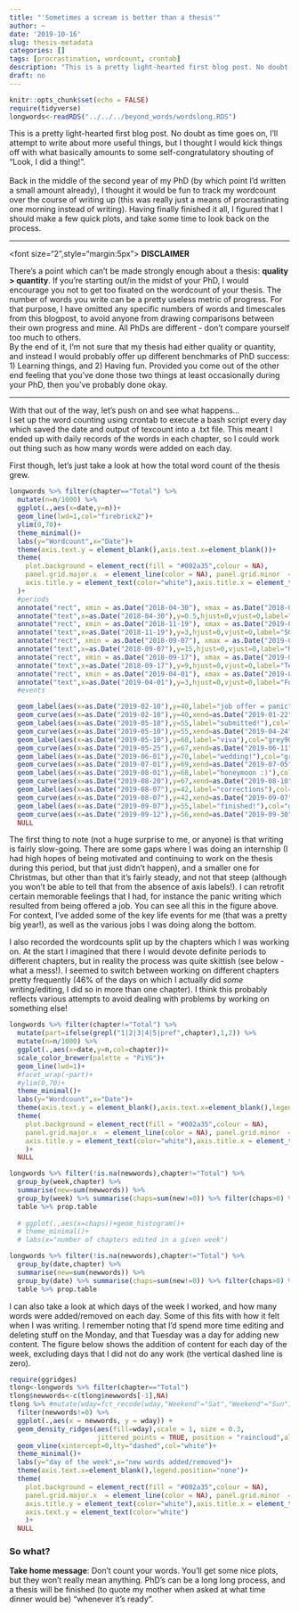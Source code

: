 ```yaml
---
title: "'Sometimes a scream is better than a thesis'"
author: ~
date: '2019-10-16'
slug: thesis-metadata
categories: []
tags: [procrastination, wordcount, crontab]
description: "This is a pretty light-hearted first blog post. No doubt as time goes on, I'll attempt to write about more useful things, but I thought I would kick things off with what basically amounts to some self-congratulatory shouting of 'Look, I did a thing!'."
draft: no
---
```


```r
knitr::opts_chunk$set(echo = FALSE)
require(tidyverse)
longwords<-readRDS("../../../beyond_words/wordslong.RDS")
```

This is a pretty light-hearted first blog post. No doubt as time goes on, I'll attempt to write about more useful things, but I thought I would kick things off with what basically amounts to some self-congratulatory shouting of "Look, I did a thing!".  
<!--more-->  
Back in the middle of the second year of my PhD (by which point I'd written a small amount already), I thought it would be fun to track my wordcount over the course of writing up (this was really just a means of procrastinating one morning instead of writing). Having finally finished it all, I figured that I should make a few quick plots, and take some time to look back on the process.   

***
<font size="2",style="margin:5px">
**DISCLAIMER**  

There's a point which can't be made strongly enough about a thesis: **quality > quantity**. If you're starting out/in the midst of your PhD, I would encourage you not to get too fixated on the wordcount of your thesis. The number of words you write can be a pretty useless metric of progress. For that purpose, I have omitted any specific numbers of words and timescales from this blogpost, to avoid anyone from drawing comparisons between their own progress and mine. All PhDs are different - don't compare yourself too much to others.  
By the end of it, I'm not sure that my thesis had either quality or quantity, and instead I would probably offer up different benchmarks of PhD success: 1) Learning things, and 2) Having fun. Provided you come out of the other end feeling that you've done those two things at least occasionally during your PhD, then you've probably done okay.  
</font>

***  

With that out of the way, let's push on and see what happens...   
I set up the word counting using crontab to execute a bash script every day which saved the date and output of texcount into a .txt file. This meant I ended up with daily records of the words in each chapter, so I could work out thing such as how many words were added on each day. 

First though, let's just take a look at how the total word count of the thesis grew.  


```r
longwords %>% filter(chapter=="Total") %>%
  mutate(n=n/1000) %>%
  ggplot(.,aes(x=date,y=n))+
  geom_line(lwd=1,col="firebrick2")+
  ylim(0,70)+
  theme_minimal()+
  labs(y="Wordcount",x="Date")+
  theme(axis.text.y = element_blank(),axis.text.x=element_blank())+
  theme(
    plot.background = element_rect(fill = "#002a35",colour = NA),
    panel.grid.major.x  = element_line(color = NA), panel.grid.minor  = element_line(color = "NA"),
    axis.title.y = element_text(color="white"),axis.title.x = element_text(color="white")
  )+
  #periods
  annotate("rect", xmin = as.Date("2018-04-30"), xmax = as.Date("2018-08-13"), ymin = 0.5, ymax = 6,alpha = 0.3, fill = "grey50")+
  annotate("text",x=as.Date("2018-04-30"),y=0.5,hjust=0,vjust=0,label="Internship\n(full time)",size=3,color="white")+
  annotate("rect", xmin = as.Date("2018-11-19"), xmax = as.Date("2019-03-31"), ymin = 0.5, ymax = 6,alpha = 0.3, fill = "grey50")+
  annotate("text",x=as.Date("2018-11-19"),y=3,hjust=0,vjust=0,label="SG work (2 days a week)",size=3,color="white")+
  annotate("rect", xmin = as.Date("2018-09-07"), xmax = as.Date("2019-02-28"), ymin = 12.5, ymax = 18,alpha = 0.3, fill = "blue")+
  annotate("text",x=as.Date("2018-09-07"),y=15,hjust=0,vjust=0,label="RA work (1 day a week)",size=3,color="white")+
  annotate("rect", xmin = as.Date("2018-09-17"), xmax = as.Date("2019-03-01"), ymin = 6.5, ymax = 12,alpha = 0.3, fill = "green")+
  annotate("text",x=as.Date("2018-09-17"),y=9,hjust=0,vjust=0,label="Teaching (1 day a week)",size=3,color="white")+
  annotate("rect", xmin = as.Date("2019-04-01"), xmax = as.Date("2019-09-09"), ymin = 0.5, ymax = 6,alpha = 0.3, fill = "red")+
  annotate("text",x=as.Date("2019-04-01"),y=3,hjust=0,vjust=0,label="Full time",size=3,color="white")+
  #events

  geom_label(aes(x=as.Date("2019-02-10"),y=40,label="job offer = panic"),col="grey90",fill="#002a35",size=3,label.size=NA,hjust=0,vjust=.5)+
  geom_curve(aes(x=as.Date("2019-02-10"),y=40,xend=as.Date("2019-01-22"),yend=46.174),col="grey90",curvature=.2,arrow=arrow(length=unit(.03,"npc")))+
  geom_label(aes(x=as.Date("2019-05-10"),y=55,label="submitted!"),col="grey90",fill="#002a35",size=3,label.size=NA,hjust=0,vjust=.5)+
  geom_curve(aes(x=as.Date("2019-05-10"),y=55,xend=as.Date("2019-04-24"),yend=62.481),col="grey90",curvature=-.2,arrow=arrow(length=unit(.03,"npc")))+
  geom_label(aes(x=as.Date("2019-05-10"),y=68,label="viva"),col="grey90",fill="#002a35",size=3,label.size=NA,hjust=0,vjust=.5)+
  geom_curve(aes(x=as.Date("2019-05-25"),y=67,xend=as.Date("2019-06-11"),yend=62.481),col="grey90",curvature=-.2,arrow=arrow(length=unit(.03,"npc")))+
  geom_label(aes(x=as.Date("2019-06-01"),y=70,label="wedding!"),col="grey90",fill="#002a35",size=3,label.size=NA,hjust=0,vjust=.5)+
  geom_curve(aes(x=as.Date("2019-07-01"),y=69,xend=as.Date("2019-07-05"),yend=62.481),col="grey90",curvature=-.2,arrow=arrow(length=unit(.03,"npc")))+
  geom_label(aes(x=as.Date("2019-08-01"),y=68,label="honeymoon :)"),col="grey90",fill="#002a35",size=3,label.size=NA,hjust=0,vjust=.5)+
  geom_curve(aes(x=as.Date("2019-08-20"),y=67,xend=as.Date("2019-08-10"),yend=62.481),col="grey90",curvature=-.2,arrow=arrow(length=unit(.03,"npc")))+
  geom_label(aes(x=as.Date("2019-08-07"),y=42,label="corrections"),col="grey90",fill="#002a35",size=3,label.size=NA,hjust=0,vjust=.5)+
  geom_curve(aes(x=as.Date("2019-08-07"),y=42,xend=as.Date("2019-09-07"),yend=62.481),col="grey90",curvature=-.2,arrow=arrow(length=unit(.03,"npc")))+
  geom_label(aes(x=as.Date("2019-09-07"),y=55,label="finished!"),col="grey90",fill="#002a35",size=3,label.size=NA,hjust=0,vjust=.5)+
  geom_curve(aes(x=as.Date("2019-09-12"),y=56,xend=as.Date("2019-09-30"),yend=63.337),col="grey90",curvature=-.3,arrow=arrow(length=unit(.03,"npc")))+
  NULL
```

The first thing to note (not a huge surprise to me, or anyone) is that writing is fairly slow-going. There are some gaps where I was doing an internship (I had high hopes of being motivated and continuing to work on the thesis during this period, but that just didn't happen), and a smaller one for Christmas, but other than that it's fairly steady, and not that steep (although you won't be able to tell that from the absence of axis labels!). I can retrofit certain memorable feelings that I had, for instance the panic writing which resulted from being offered a job. You can see all this in the figure above. For context, I've added some of the key life events for me (that was a pretty big year!), as well as the various jobs I was doing along the bottom.

I also recorded the wordcounts split up by the chapters which I was working on. At the start I imagined that there I would devote definite periods to different chapters, but in reality the process was quite skittish (see below - what a mess!). I seemed to switch between working on different chapters pretty frequently (46% of the days on which I actually did *some* writing/editing, I did so in more than one chapter). I think this probably reflects various attempts to avoid dealing with problems by working on something else!  

```r
longwords %>% filter(chapter!="Total") %>%
  mutate(part=ifelse(grepl("1|2|3|4|5|pref",chapter),1,2)) %>%
  mutate(n=n/1000) %>%
  ggplot(.,aes(x=date,y=n,col=chapter))+
  scale_color_brewer(palette = "PiYG")+
  geom_line(lwd=1)+
  #facet_wrap(~part)+
  #ylim(0,70)+
  theme_minimal()+
  labs(y="Wordcount",x="Date")+
  theme(axis.text.y = element_blank(),axis.text.x=element_blank(),legend.position="none")+
  theme(
    plot.background = element_rect(fill = "#002a35",colour = NA),
    panel.grid.major.x  = element_line(color = NA), panel.grid.minor  = element_line(color = "NA"),
    axis.title.y = element_text(color="white"),axis.title.x = element_text(color="white")
    )+
  NULL
```

```r
longwords %>% filter(!is.na(newwords),chapter!="Total") %>% 
  group_by(week,chapter) %>% 
  summarise(new=sum(newwords)) %>%
  group_by(week) %>% summarise(chaps=sum(new!=0)) %>% filter(chaps>0) %>% select(chaps) %>%
  table %>% prop.table
  
  # ggplot(.,aes(x=chaps))+geom_histogram()+
  # theme_minimal()+
  # labs(x="number of chapters edited in a given week")

longwords %>% filter(!is.na(newwords),chapter!="Total") %>% 
  group_by(date,chapter) %>% 
  summarise(new=sum(newwords)) %>%
  group_by(date) %>% summarise(chaps=sum(new!=0)) %>% filter(chaps>0) %>% select(chaps) %>%
  table %>% prop.table

```

I can also take a look at which days of the week I worked, and how many words were added/removed on each day. Some of this fits with how it felt when I was writing. I remember noting that I'd spend more time editing and deleting stuff on the Monday, and that Tuesday was a day for adding new content. The figure below shows the addition of content for each day of the week, excluding days that I did not do any work (the vertical dashed line is zero).


```r
require(ggridges)
tlong<-longwords %>% filter(chapter=="Total")
tlong$newwords<-c(tlong$newwords[-1],NA)
tlong %>% #mutate(wday=fct_recode(wday,"Weekend"="Sat","Weekend"="Sun")) %>%
  filter(newwords!=0) %>%
  ggplot(.,aes(x = newwords, y = wday)) +
  geom_density_ridges(aes(fill=wday),scale = 1, size = 0.3,
                      jittered_points = TRUE, position = "raincloud",alpha = 0.7,col="white")+
  geom_vline(xintercept=0,lty="dashed",col="white")+
  theme_minimal()+
  labs(y="day of the week",x="new words added/removed")+
  theme(axis.text.x=element_blank(),legend.position="none")+
  theme(
    plot.background = element_rect(fill = "#002a35",colour = NA),
    panel.grid.major.x  = element_line(color = NA), panel.grid.minor  = element_line(color = "NA"),
    axis.title.y = element_text(color="white"),axis.title.x = element_text(color="white"),
    axis.text.y = element_text(color="white")
    )+
  NULL

```

### So what?  

**Take home message**: Don't count your words. You'll get some nice plots, but they won't really mean anything. PhD's can be a long long process, and a thesis will be finished (to quote my mother when asked at what time dinner would be) "whenever it's ready". 







